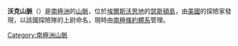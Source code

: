 {{Coord|72|13|S|99|2|W||display=title}}

'''沃克山脈'''（{{lang-en|Walker Mountains}}）是[[南極洲|南極洲]]的[[山脈|山脈]]，位於[[埃爾斯沃思地|埃爾斯沃思地]]的[[瑟斯頓島|瑟斯頓島]]，由[[美國|美國]]的探險家發現，以該國探險隊的上尉命名，現時由[[南極條約體系|南極條約體系]]管理。

{{Antarctica-geo-stub}}
[[Category:南極洲山脈|Category:南極洲山脈]]